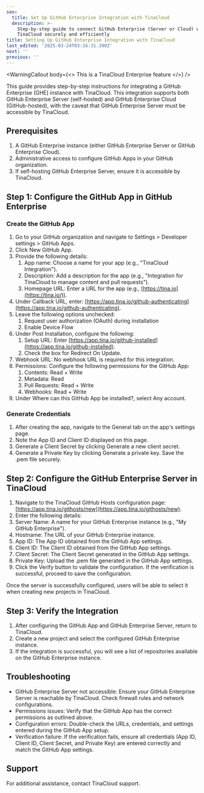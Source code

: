 ```yaml
---
seo:
  title: Set Up GitHub Enterprise Integration with TinaCloud
  description: >-
    Step-by-step guide to connect GitHub Enterprise (Server or Cloud) with
    TinaCloud securely and efficiently
title: Setting Up GitHub Enterprise Integration with TinaCloud
last_edited: '2025-03-24T03:16:31.390Z'
next: ''
previous: ''
---
```


<WarningCallout
  body={<>
    This is a TinaCloud Enterprise feature
  </>}
/>

This guide provides step-by-step instructions for integrating a GitHub Enterprise (GHE) instance with TinaCloud. This integration supports both GitHub Enterprise Server (self-hosted) and GitHub Enterprise Cloud (GitHub-hosted), with the caveat that GitHub Enterprise Server must be accessible by TinaCloud.

## Prerequisites

1. A GitHub Enterprise instance (either GitHub Enterprise Server or GitHub Enterprise Cloud).
2. Administrative access to configure GitHub Apps in your GitHub organization.
3. If self-hosting GitHub Enterprise Server, ensure it is accessible by TinaCloud.

## Step 1: Configure the GitHub App in GitHub Enterprise

### Create the GitHub App

1. Go to your GitHub organization and navigate to Settings > Developer settings > GitHub Apps.
2. Click New GitHub App.
3. Provide the following details:
   1. App name: Choose a name for your app (e.g., "TinaCloud Integration").
   2. Description: Add a description for the app (e.g., "Integration for TinaCloud to manage content and pull requests").
   3. Homepage URL: Enter a URL for the app (e.g., [https://tina.io](https://tina.io/)).
4. Under Callback URL, enter: [https://app.tina.io/github-authenticating](https://app.tina.io/github-authenticating).
5. Leave the following options unchecked:
   1. Request user authorization (OAuth) during installation
   2. Enable Device Flow
6. Under Post Installation, configure the following:
   1. Setup URL: Enter [https://app.tina.io/github-installed](https://app.tina.io/github-installed).
   2. Check the box for Redirect On Update.
7. Webhook URL: No webhook URL is required for this integration.
8. Permissions: Configure the following permissions for the GitHub App:
   1. Contents: Read + Write
   2. Metadata: Read
   3. Pull Requests: Read + Write
   4. Webhooks: Read + Write
9. Under Where can this GitHub App be installed?, select Any account.

### Generate Credentials

1. After creating the app, navigate to the General tab on the app's settings page.
2. Note the App ID and Client ID displayed on this page.
3. Generate a Client Secret by clicking Generate a new client secret.
4. Generate a Private Key by clicking Generate a private key. Save the .pem file securely.

## Step 2: Configure the GitHub Enterprise Server in TinaCloud

1. Navigate to the TinaCloud GitHub Hosts configuration page: [https://app.tina.io/githosts/new](https://app.tina.io/githosts/new).
2. Enter the following details:
3. Server Name: A name for your GitHub Enterprise instance (e.g., "My GitHub Enterprise").
4. Hostname: The URL of your GitHub Enterprise instance.
5. App ID: The App ID obtained from the GitHub App settings.
6. Client ID: The Client ID obtained from the GitHub App settings.
7. Client Secret: The Client Secret generated in the GitHub App settings.
8. Private Key: Upload the .pem file generated in the GitHub App settings.
9. Click the Verify button to validate the configuration. If the verification is successful, proceed to save the configuration.

Once the server is successfully configured, users will be able to select it when creating new projects in TinaCloud.

## Step 3: Verify the Integration

1. After configuring the GitHub App and GitHub Enterprise Server, return to TinaCloud.
2. Create a new project and select the configured GitHub Enterprise instance.
3. If the integration is successful, you will see a list of repositories available on the GitHub Enterprise instance.

## Troubleshooting

* GitHub Enterprise Server not accessible: Ensure your GitHub Enterprise Server is reachable by TinaCloud. Check firewall rules and network configurations.
* Permissions issues: Verify that the GitHub App has the correct permissions as outlined above.
* Configuration errors: Double-check the URLs, credentials, and settings entered during the GitHub App setup.
* Verification failure: If the verification fails, ensure all credentials (App ID, Client ID, Client Secret, and Private Key) are entered correctly and match the GitHub App settings.

## Support

For additional assistance, contact TinaCloud support.

